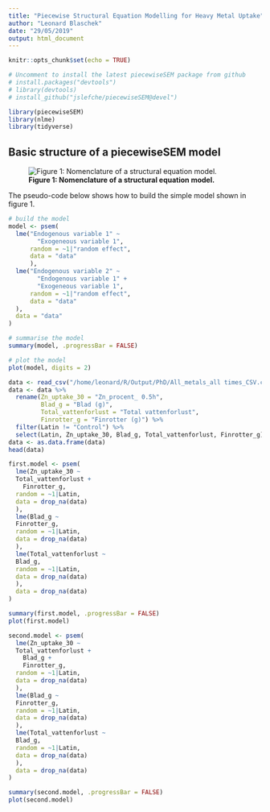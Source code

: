 ```yaml
---
title: "Piecewise Structural Equation Modelling for Heavy Metal Uptake"
author: "Leonard Blaschek"
date: "29/05/2019"
output: html_document
---
```


```r
knitr::opts_chunk$set(echo = TRUE)

# Uncomment to install the latest piecewiseSEM package from github
# install.packages("devtools")
# library(devtools)
# install_github("jslefche/piecewiseSEM@devel")

library(piecewiseSEM)
library(nlme)
library(tidyverse)
```

## Basic structure of a piecewiseSEM model

![**Figure 1: Nomenclature of a structural equation model.**](/home/leonard/R/Output/PhD/sem_variables.png)

The pseudo-code below shows how to build the simple model shown in figure 1.

```r

# build the model
model <- psem(
  lme("Endogenous variable 1" ~
        "Exogeneous variable 1",
      random = ~1|"random effect",
      data = "data"
      ),
  lme("Endogenous variable 2" ~
        "Endogenous variable 1" +
        "Exogeneous variable 1",
      random = ~1|"random effect",
      data = "data"
  ),
  data = "data"
)

# summarise the model
summary(model, .progressBar = FALSE)

# plot the model
plot(model, digits = 2)
```

```r
data <- read_csv("/home/leonard/R/Output/PhD/All_metals_all times_CSV.csv")
data <- data %>%
  rename(Zn_uptake_30 = "Zn_procent_ 0.5h",
         Blad_g = "Blad (g)",
         Total_vattenforlust = "Total vattenforlust",
         Finrotter_g = "Finrotter (g)") %>%
  filter(Latin != "Control") %>%
  select(Latin, Zn_uptake_30, Blad_g, Total_vattenforlust, Finrotter_g)
data <- as.data.frame(data)
head(data)
```

```r

first.model <- psem(
  lme(Zn_uptake_30 ~
  Total_vattenforlust +
    Finrotter_g,
  random = ~1|Latin,
  data = drop_na(data)
  ),
  lme(Blad_g ~
  Finrotter_g,
  random = ~1|Latin,
  data = drop_na(data)
  ),
  lme(Total_vattenforlust ~
  Blad_g,
  random = ~1|Latin,
  data = drop_na(data)
  ),
  data = drop_na(data)
)

summary(first.model, .progressBar = FALSE)
plot(first.model)
```

```r

second.model <- psem(
  lme(Zn_uptake_30 ~
  Total_vattenforlust +
    Blad_g +
    Finrotter_g,
  random = ~1|Latin,
  data = drop_na(data)
  ),
  lme(Blad_g ~
  Finrotter_g,
  random = ~1|Latin,
  data = drop_na(data)
  ),
  lme(Total_vattenforlust ~
  Blad_g,
  random = ~1|Latin,
  data = drop_na(data)
  ),
  data = drop_na(data)
)

summary(second.model, .progressBar = FALSE)
plot(second.model)
```
